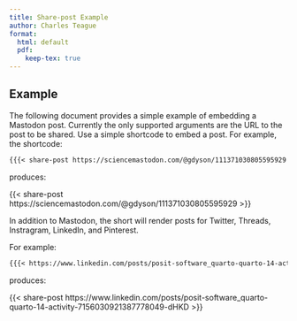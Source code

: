 ```yaml
---
title: Share-post Example
author: Charles Teague
format: 
  html: default
  pdf:
    keep-tex: true
---
```


## Example

The following document provides a simple example of embedding a Mastodon post. Currently the only supported arguments are the URL to the post to be shared. Use a simple shortcode to embed a post. For example, the shortcode:

```markdown
{{{< share-post https://sciencemastodon.com/@gdyson/111371030805595929 >}}}
```

produces:

{{< share-post https://sciencemastodon.com/@gdyson/111371030805595929 >}}

In addition to Mastodon, the short will render posts for Twitter, Threads, Instragram, LinkedIn, and Pinterest.

For example:

```markdown
{{{< https://www.linkedin.com/posts/posit-software_quarto-quarto-14-activity-7156030921387778049-dHKD >}}}
```

produces:

{{< share-post https://www.linkedin.com/posts/posit-software_quarto-quarto-14-activity-7156030921387778049-dHKD >}}